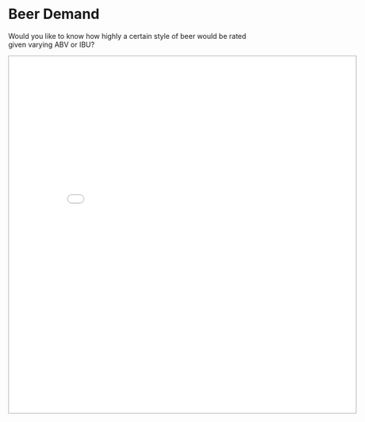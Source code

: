 <br>

# Beer Demand 

Would you like to know how highly a certain style of beer would be rated given
varying ABV or IBU?

<iframe src="./Predict Dash/" style="border: 1px solid #AAA; width: 700px; height: 720px">
</iframe>
